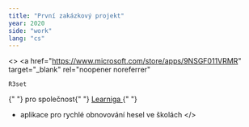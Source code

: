 ```yaml
---
title: "První zakázkový projekt"
year: 2020
side: "work"
lang: "cs"
---
```


<>
  <a
    href="https://www.microsoft.com/store/apps/9NSGF011VRMR"
    target="_blank"
    rel="noopener noreferrer"
  >
    R3set
  </a>{" "}
  pro společnost{" "}
  <a href="https://learniga.cz" target="_blank" rel="noopener noreferrer">
    Learniga
  </a>{" "}
  - aplikace pro rychlé obnovování hesel ve školách
</>
